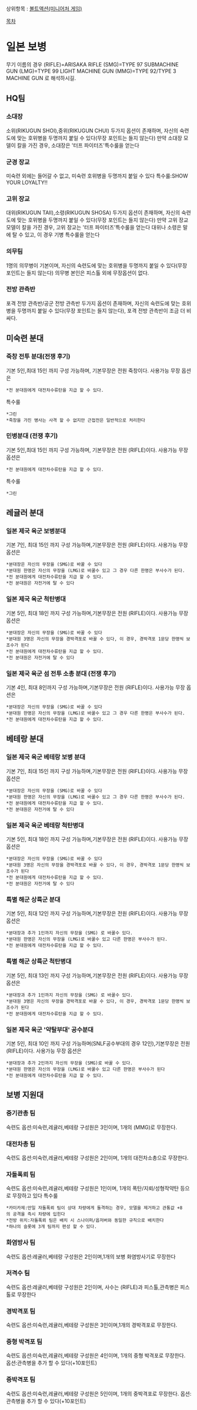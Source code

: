 상위항목 : [[볼트액션(미니어처 게임)]]

[[목차]]

= 일본 보병 =
무기 이름의 경우
(RIFLE)=ARISAKA RIFLE
(SMG)=TYPE 97 SUBMACHINE GUN
(LMG)=TYPE 99 LIGHT MACHINE GUN
(MMG)=TYPE 92/TYPE 3 MACHINE GUN
로 해석하시길.

== HQ팀 ==

=== 소대장 ===
소위(RIKUGUN SHOI),중위(RIKUGUN CHUI)
두가지 옵션이 존재하며, 자신의 숙련도에 맞는 호위병을 두명까지 붙일 수 있다(무장 포인트는 들지 않는다)
만약 소대장 모델이 칼을 가진 경우, 소대장은 '터프 파이터즈'특수룰을 얻는다

=== 군경 장교 ===
미숙련 외에는 들어갈 수 없고, 미숙련 호위병을 두명까지 붙일 수 있다
특수룰:SHOW YOUR LOYALTY!!

=== 고위 장교 ===
대위(RIKUGUN TAII),소령(RIKUGUN SHOSA)
두가지 옵션이 존재하며, 자신의 숙련도에 맞는 호위병을 두명까지 붙일 수 있다(무장 포인트는 들지 않는다)
만약 고위 장교 모델이 칼을 가진 경우, 고위 장교는 '터프 파이터즈'특수룰을 얻는다
대위나 소령은 말에 탈 수 있고, 이 경우 기병 특수룰을 얻는다

=== 의무팀 ===
1명의 의무병이 기본이며, 자신의 숙련도에 맞는 호위병을 두명까지 붙일 수 있다(무장 포인트는 들지 않는다)
의무병 본인은 피스톨 외에 무장옵션이 없다.

=== 전방 관측반 ===
포격 전방 관측반/공군 전방 관측반
두가지 옵션이 존재하며, 자신의 숙련도에 맞는 호위병을 두명까지 붙일 수 있다(무장 포인트는 들지 않는다),
포격 전방 관측반이 조금 더 비싸다.

== 미숙련 분대 ==

=== 죽창 전투 분대(전쟁 후기) ===
기본 5인,최대 15인 까지 구성 가능하며, 기본무장은 전원 죽창이다. 사용가능 무장 옵션은
 *전 분대원에게 대전차수류탄을 지급 할 수 있다.
특수룰
 *그린
 *죽창을 가진 병사는 사격 할 수 없지만 근접전은 일반적으로 처리한다

=== 민병분대 (전쟁 후기) ===
기본 5인,최대 15인 까지 구성 가능하며, 기본무장은 전원 (RIFLE)이다. 사용가능 무장 옵션은
 *전 분대원에게 대전차수류탄을 지급 할 수 있다.
특수룰
 *그린

== 레귤러 분대 ==

=== 일본 제국 육군 보병분대 ===
기본 7인, 최대 15인 까지 구성 가능하며,기본무장은 전원 (RIFLE)이다. 사용가능 무장 옵션은
 *분대장은 자신의 무장을 (SMG)로 바꿀 수 있다
 *분대원 한명은 자신의 무장을 (LMG)로 바꿀수 있고 그 경우 다른 한명은 부사수가 된다.
 *전 분대원에게 대전차수류탄을 지급 할 수 있다.
 *전 분대원은 자전거에 탈 수 있다

=== 일본 제국 육군 척탄병대 ===
기본 5인, 최대 18인 까지 구성 가능하며,기본무장은 전원 (RIFLE)이다. 사용가능 무장 옵션은
 *분대장은 자신의 무장을 (SMG)로 바꿀 수 있다
 *분대원 3명은 자신의 무장을 경박격포로 바꿀 수 있다, 이 경우, 경박격포 1문당 한명씩 보조수가 된다
 *전 분대원에게 대전차수류탄을 지급 할 수 있다.
 *전 분대원은 자전거에 탈 수 있다

=== 일본 제국 육군 섬 전투 소총 분대 (전쟁 후기) ===
기본 4인, 최대 8인까지 구성 가능하며,기본무장은 전원 (RIFLE)이다. 사용가능 무장 옵션은
 *분대장은 자신의 무장을 (SMG)로 바꿀 수 있다
 *분대원 한명은 자신의 무장을 (LMG)로 바꿀수 있고 그 경우 다른 한명은 부사수가 된다.
 *전 분대원에게 대전차수류탄을 지급 할 수 있다.

== 베테랑 분대 ==

=== 일본 제국 육군 베테랑 보병 분대 ===
기본 7인, 최대 15인 까지 구성 가능하며,기본무장은 전원 (RIFLE)이다. 사용가능 무장 옵션은
 *분대장은 자신의 무장을 (SMG)로 바꿀 수 있다
 *분대원 한명은 자신의 무장을 (LMG)로 바꿀수 있고 그 경우 다른 한명은 부사수가 된다.
 *전 분대원에게 대전차수류탄을 지급 할 수 있다.
 *전 분대원은 자전거에 탈 수 있다

=== 일본 제국 육군 베테랑 척탄병대 ===
기본 5인, 최대 18인 까지 구성 가능하며,기본무장은 전원 (RIFLE)이다. 사용가능 무장 옵션은
 *분대장은 자신의 무장을 (SMG)로 바꿀 수 있다
 *분대원 3명은 자신의 무장을 경박격포로 바꿀 수 있다, 이 경우, 경박격포 1문당 한명씩 보조수가 된다
 *전 분대원에게 대전차수류탄을 지급 할 수 있다.
 *전 분대원은 자전거에 탈 수 있다

=== 특별 해군 상륙군 분대 ===
기본 5인, 최대 12인 까지 구성 가능하며,기본무장은 전원 (RIFLE)이다. 사용가능 무장 옵션은
 *분대장과 추가 1인까지 자신의 무장을 (SMG) 로 바꿀수 있다.
 *분대원 한명은 자신의 무장을 (LMG)로 바꿀수 있고 다른 한명은 부사수가 된다.
 *전 분대원에게 대전차수류탄을 지급 할 수 있다.

=== 특별 해군 상륙군 척탄병대 ===
기본 5인, 최대 13인 까지 구성 가능하며,기본무장은 전원 (RIFLE)이다. 사용가능 무장 옵션은
 *분대장과 추가 1인까지 자신의 무장을 (SMG) 로 바꿀수 있다.
 *분대원 3명은 자신의 무장을 경박격포로 바꿀 수 있다, 이 경우, 경박격포 1문당 한명씩 보조수가 된다
 *전 분대원에게 대전차수류탄을 지급 할 수 있다.

=== 일본 제국 육군 '약탈부대' 공수분대 ===
기본 5인, 최대 10인 까지 구성 가능하며(SNLF공수부대의 경우 12인),기본무장은 전원 (RIFLE)이다. 사용가능 무장 옵션은
 *분대장과 추가 2인까지 자신의 무장을 (SMG)로 바꿀 수 있다.
 *분대원 한명은 자신의 무장을 (LMG)로 바꿀수 있고 다른 한명은 부사수가 된다
 *전 분대원에게 대전차수류탄을 지급 할 수 있다.

== 보병 지원대 ==

=== 중기관총 팀 ===
숙련도 옵션:미숙련,레귤러,베테랑
구성원은 3인이며, 1개의 (MMG)로 무장한다.

=== 대전차총 팀 ===
숙련도 옵션:미숙련,레귤러,베테랑
구성원은 2인이며, 1개의 대전차소총으로 무장한다.

=== 자돌폭뢰 팀 ===
숙련도 옵션:미숙련,레귤러,베테랑
구성원은 1인이며, 1개의 폭탄/지뢰/성형작약탄 등으로 무장하고 있다
특수룰
 *카미카제:만일 자돌폭뢰 팀이 상대 차량에게 돌격하는 경우, 모델을 제거하고 관통값 +8의 공격을 즉시 차량에 입힌다
 *전방 위치:자돌폭뢰 팀은 배치 시 스나이퍼/옵저버와 동일한 규칙으로 배치한다
 *하나의 슬롯에 3개 팀까지 편성 할 수 있다.

=== 화염방사 팀 ===
숙련도 옵션:레귤러,베테랑
구성원은 2인이며,1개의 보병 화염방사기로 무장한다

=== 저격수 팀 ===
숙련도 옵션:레귤러,베테랑
구성원은 2인이며, 사수는 (RIFLE)과 피스톨,관측병은 피스톨로 무장한다

=== 경박격포 팀 ===
숙련도 옵션:미숙련,레귤러,베테랑
구성원은 3인이며,1개의 경박격포로 무장한다.

=== 중형 박격포 팀 ===
숙련도 옵션:미숙련,레귤러,베테랑
구성원은 4인이며, 1개의 중형 박격포로 무장한다.
옵션:관측병을 추가 할 수 있다(+10포인트)

=== 중박격포 팀 ===
숙련도 옵션:미숙련,레귤러,베테랑
구성원은 5인이며, 1개의 중박격포로 무장한다.
옵션:관측병을 추가 할 수 있다(+10포인트)
﻿
